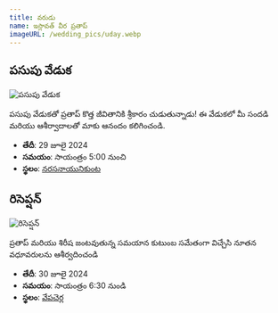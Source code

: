 ```yaml
---
title: వరుడు
name: ఇస్లావత్ వీర ప్రతాప్
imageURL: /wedding_pics/uday.webp
---
```


## పసుపు వేడుక

![పసుపు వేడుక](/wedding_pics/haldhi.webp)

పసుపు వేడుకతో ప్రతాప్ కొత్త జీవితానికి శ్రీకారం చుడుతున్నాడు! ఈ వేడుకలో మీ సందడి మరియు ఆశీర్వాదాలతో మాకు ఆనందం కలిగించండి.

- **తేదీ**: 29 జూలై 2024
- **సమయం**: సాయంత్రం 5:00 నుంచి
- **స్థలం**: [నరసనాయునికుంట](https://www.google.com/maps/place/16%C2%B032'55.2%22N+81%C2%B031'50.4%22E/@16.5486066,81.5302572,19.64z/data=!4m4!3m3!8m2!3d16.5486679!4d81.5306574?hl=en&entry=ttu&g_ep=EgoyMDI0MTExOS4yIKXMDSoASAFQAw%3D%3D)

## రిసెప్షన్‌

![రిసెప్షన్‌](/wedding_pics/reception.webp)

ప్రతాప్ మరియు శిరీష జంటవుతున్న సమయాన కుటుంబ సమేతంగా విచ్చేసి నూతన వధూవరులను ఆశీర్వదించండి

- **తేదీ**: 30 జూలై 2024
- **సమయం**: సాయంత్రం 6:30 నుండి
- **స్థలం**: [వేపచెర్ల](https://maps.app.goo.gl/yeJBRyUoHo6zgYJZA)
